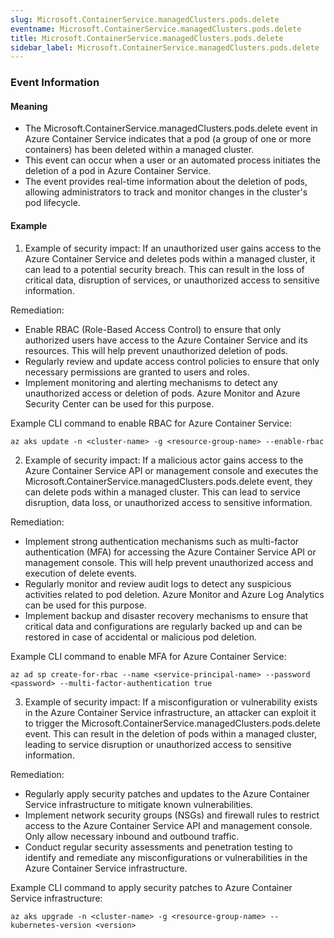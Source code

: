 ```yaml
--- 
slug: Microsoft.ContainerService.managedClusters.pods.delete
eventname: Microsoft.ContainerService.managedClusters.pods.delete
title: Microsoft.ContainerService.managedClusters.pods.delete
sidebar_label: Microsoft.ContainerService.managedClusters.pods.delete
---
```

                       
### Event Information

#### Meaning

- The Microsoft.ContainerService.managedClusters.pods.delete event in Azure Container Service indicates that a pod (a group of one or more containers) has been deleted within a managed cluster.
- This event can occur when a user or an automated process initiates the deletion of a pod in Azure Container Service.
- The event provides real-time information about the deletion of pods, allowing administrators to track and monitor changes in the cluster's pod lifecycle.

#### Example

1. Example of security impact: If an unauthorized user gains access to the Azure Container Service and deletes pods within a managed cluster, it can lead to a potential security breach. This can result in the loss of critical data, disruption of services, or unauthorized access to sensitive information.

Remediation:
- Enable RBAC (Role-Based Access Control) to ensure that only authorized users have access to the Azure Container Service and its resources. This will help prevent unauthorized deletion of pods.
- Regularly review and update access control policies to ensure that only necessary permissions are granted to users and roles.
- Implement monitoring and alerting mechanisms to detect any unauthorized access or deletion of pods. Azure Monitor and Azure Security Center can be used for this purpose.

Example CLI command to enable RBAC for Azure Container Service:
```
az aks update -n <cluster-name> -g <resource-group-name> --enable-rbac
```

2. Example of security impact: If a malicious actor gains access to the Azure Container Service API or management console and executes the Microsoft.ContainerService.managedClusters.pods.delete event, they can delete pods within a managed cluster. This can lead to service disruption, data loss, or unauthorized access to sensitive information.

Remediation:
- Implement strong authentication mechanisms such as multi-factor authentication (MFA) for accessing the Azure Container Service API or management console. This will help prevent unauthorized access and execution of delete events.
- Regularly monitor and review audit logs to detect any suspicious activities related to pod deletion. Azure Monitor and Azure Log Analytics can be used for this purpose.
- Implement backup and disaster recovery mechanisms to ensure that critical data and configurations are regularly backed up and can be restored in case of accidental or malicious pod deletion.

Example CLI command to enable MFA for Azure Container Service:
```
az ad sp create-for-rbac --name <service-principal-name> --password <password> --multi-factor-authentication true
```

3. Example of security impact: If a misconfiguration or vulnerability exists in the Azure Container Service infrastructure, an attacker can exploit it to trigger the Microsoft.ContainerService.managedClusters.pods.delete event. This can result in the deletion of pods within a managed cluster, leading to service disruption or unauthorized access to sensitive information.

Remediation:
- Regularly apply security patches and updates to the Azure Container Service infrastructure to mitigate known vulnerabilities.
- Implement network security groups (NSGs) and firewall rules to restrict access to the Azure Container Service API and management console. Only allow necessary inbound and outbound traffic.
- Conduct regular security assessments and penetration testing to identify and remediate any misconfigurations or vulnerabilities in the Azure Container Service infrastructure.

Example CLI command to apply security patches to Azure Container Service infrastructure:
```
az aks upgrade -n <cluster-name> -g <resource-group-name> --kubernetes-version <version>
```


 